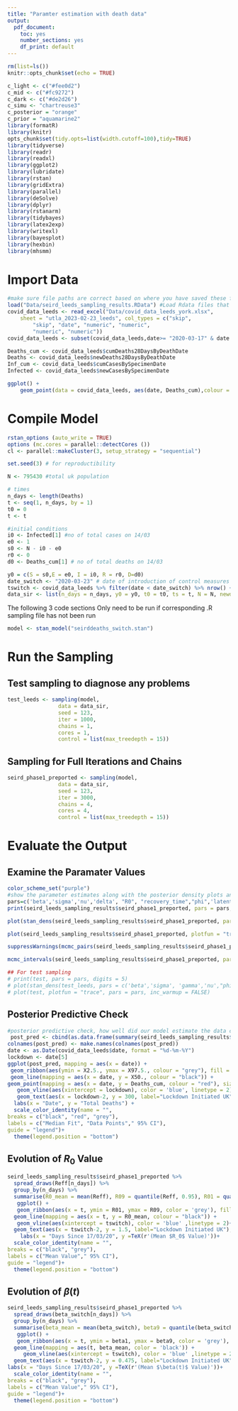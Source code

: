 ```yaml
---
title: "Paramter estimation with death data"
output:
  pdf_document: 
    toc: yes
    number_sections: yes
    df_print: default
---
```


```r
rm(list=ls())
knitr::opts_chunk$set(echo = TRUE)
```
```r
c_light <- c("#fee0d2")
c_mid <- c("#fc9272")
c_dark <- c("#de2d26")
c_simu <- "chartreuse3"
c_posterior = "orange"
c_prior = "aquamarine2"
library(formatR)
library(knitr)
opts_chunk$set(tidy.opts=list(width.cutoff=100),tidy=TRUE)
library(tidyverse)
library(readr)
library(readxl)
library(ggplot2)
library(lubridate)
library(rstan)
library(gridExtra)
library(parallel)
library(deSolve)
library(dplyr)
library(rstanarm)
library(tidybayes)
library(latex2exp)
library(writexl)
library(bayesplot)
library(hexbin)
library(mhsmm)
```

# Import Data

```r
#make sure file paths are correct based on where you have saved these files
load("Data/seird_leeds_sampling_results.RData") #Load Rdata files that contains the sampling distribution that was obtained using the .R file
covid_data_leeds <- read_excel("Data/covid_data_leeds_york.xlsx", 
    sheet = "utla_2023-02-23_leeds", col_types = c("skip", 
        "skip", "date", "numeric", "numeric", 
        "numeric", "numeric"))
covid_data_leeds <- subset(covid_data_leeds,date>= "2020-03-17" & date <= "2020-7-18")

Deaths_cum <- covid_data_leeds$cumDeaths28DaysByDeathDate
Deaths <- covid_data_leeds$newDeaths28DaysByDeathDate
Inf_cum <- covid_data_leeds$cumCasesBySpecimenDate
Infected <- covid_data_leeds$newCasesBySpecimenDate 

ggplot() +
    geom_point(data = covid_data_leeds, aes(date, Deaths_cum),colour = 'plum2', size = 2)
```

# Compile Model

```r
rstan_options (auto_write = TRUE)
options (mc.cores = parallel::detectCores ())
cl <- parallel::makeCluster(3, setup_strategy = "sequential")

set.seed(3) # for reproductibility

N <- 795430 #total uk population

# times
n_days <- length(Deaths)
t <- seq(1, n_days, by = 1)
t0 = 0
t <- t

#initial conditions
i0 <- Infected[1] #no of total cases on 14/03
e0 <- 1
s0 <- N - i0 - e0
r0 <- 0
d0 <- Deaths_cum[1] # no of total deaths on 14/03

y0 = c(S = s0,E = e0, I = i0, R = r0, D=d0)
date_switch <- "2020-03-23" # date of introduction of control measures
tswitch <- covid_data_leeds %>% filter(date < date_switch) %>% nrow() + 1
data_sir <- list(n_days = n_days, y0 = y0, t0 = t0, ts = t, N = N, newdeaths = Deaths_cum,tswitch=tswitch)

```
The following 3 code sections Only need to be run if corresponding .R sampling file has not been run

```r
model <- stan_model("seirddeaths_switch.stan")
```

# Run the Sampling 

## Test sampling to diagnose any problems

```r
test_leeds <- sampling(model,
                data = data_sir,
                seed = 123,
                iter = 1000,
                chains = 1,
                cores = 1,
                control = list(max_treedepth = 15))
```

## Sampling for Full Iterations and Chains

```r
seird_phase1_preported <- sampling(model,
                data = data_sir,
                seed = 123,
                iter = 3000,
                chains = 4,
                cores = 4,
                control = list(max_treedepth = 15))
```

# Evaluate the Output

## Examine the Paramater Values

```r
color_scheme_set("purple")
#show the parameter estimates along with the posterior density plots and the MCMC chains to observe how well the chains have mixed. 
pars=c('beta','sigma','nu','delta', "R0", "recovery_time","phi",'latent_period','eta','mu','xi')
print(seird_leeds_sampling_results$seird_phase1_preported, pars = pars, digits = 4)

plot(stan_dens(seird_leeds_sampling_results$seird_phase1_preported, pars = c('beta','sigma','nu','delta', "phi", 'eta','mu','xi'), separate_chains = TRUE))

plot(seird_leeds_sampling_results$seird_phase1_preported, plotfun = "trace", pars = pars, inc_warmup = FALSE)

suppressWarnings(mcmc_pairs(seird_leeds_sampling_results$seird_phase1_preported, pars = c('beta', 'delta', 'sigma', 'nu'), off_diag_args = list(size = 1, alpha = 0.5), diag_fun = "dens", off_diag_fun = "hex"))

mcmc_intervals(seird_leeds_sampling_results$seird_phase1_preported, pars = c('beta', 'delta', 'sigma', 'nu'))

## For test sampling
# print(test, pars = pars, digits = 5)
# plot(stan_dens(test_leeds, pars = c('beta','sigma', 'gamma','nu',"phi"), separate_chains = TRUE))
# plot(test, plotfun = "trace", pars = pars, inc_warmup = FALSE)
```
## Posterior Predictive Check

```r
#posterior predictive check, how well did our model estimate the data curve.
 post_pred <- cbind(as.data.frame(summary(seird_leeds_sampling_results$seird_phase1_preported, pars = "pred_newdeaths", probs = c(0.025, 0.05, 0.1, 0.5, 0.9, 0.95, 0.975))$summary), t, Deaths_cum)
colnames(post_pred) <- make.names(colnames(post_pred))
date <- as.Date(covid_data_leeds$date, format = "%d-%m-%Y")
lockdown <- date[5]
ggplot(post_pred, mapping = aes(x = date)) +
 geom_ribbon(aes(ymin = X2.5., ymax = X97.5., colour = "grey"), fill = "grey", alpha = 0.6) + 
 geom_line(mapping = aes(x = date, y = X50., colour = "black")) +
geom_point(mapping = aes(x = date, y = Deaths_cum, colour = "red"), size = 0.5) +
   geom_vline(aes(xintercept = lockdown), color = 'blue', linetype = 2)+
   geom_text(aes(x = lockdown-2, y = 300, label="Lockdown Initiated UK"), angle = 90, size=5, color = 'blue')+
  labs(x = "Date", y = "Total Deaths") +
  scale_color_identity(name = "",
breaks = c("black", "red", "grey"),
labels = c("Median Fit", "Data Points"," 95% CI"),
guide = "legend")+
  theme(legend.position = "bottom")
```

## Evolution of $R_0$ Value

```r
seird_leeds_sampling_results$seird_phase1_preported %>% 
  spread_draws(Reff[n_days]) %>% 
  group_by(n_days) %>% 
  summarise(R0_mean = mean(Reff), R09 = quantile(Reff, 0.95), R01 = quantile(Reff, 0.05)) %>% 
   ggplot() +
   geom_ribbon(aes(x = t, ymin = R01, ymax = R09, color = 'grey'), fill = 'grey', alpha=0.5)+
  geom_line(mapping = aes(x = t, y = R0_mean, colour = "black")) +
   geom_vline(aes(xintercept = tswitch), color = 'blue' ,linetype = 2)+
  geom_text(aes(x = tswitch-2, y = 1.5, label="Lockdown Initiated UK"), angle = 90, size=5, color = 'blue')+
    labs(x = "Days Since 17/03/20", y =TeX(r'(Mean $R_0$ Value)'))+
  scale_color_identity(name = "",
breaks = c("black", "grey"),
labels = c("Mean Value"," 95% CI"),
guide = "legend")+
  theme(legend.position = "bottom")
```

## Evolution of $\beta(t)$

```r
seird_leeds_sampling_results$seird_phase1_preported %>% 
  spread_draws(beta_switch[n_days]) %>% 
  group_by(n_days) %>% 
  summarise(beta_mean = mean(beta_switch), beta9 = quantile(beta_switch, 0.95), beta1 = quantile(beta_switch, 0.05)) %>% 
   ggplot() +
   geom_ribbon(aes(x = t, ymin = beta1, ymax = beta9, color = 'grey'), fill = 'grey', alpha=0.5)+
  geom_line(mapping = aes(t, beta_mean, color = 'black')) +
     geom_vline(aes(xintercept = tswitch), color = 'blue' ,linetype = 2)+
  geom_text(aes(x = tswitch-2, y = 0.475, label="Lockdown Initiated UK"), angle = 90, size=5, color = 'blue')+
labs(x = "Days Since 17/03/20", y =TeX(r'(Mean $\beta(t)$ Value)'))+
  scale_color_identity(name = "",
breaks = c("black", "grey"),
labels = c("Mean Value"," 95% CI"),
guide = "legend")+
  theme(legend.position = "bottom")
```
